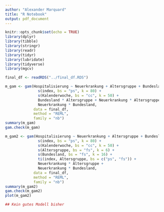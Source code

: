 ```yaml
---
author: "Alexander Marquard"
title: "R Notebook"
output: pdf_document
---
```


```r
knitr::opts_chunk$set(echo = TRUE)
library(dplyr)
library(tibble)
library(stringr)
library(readr)
library(tidyr)
library(lubridate)
library(tidyverse)
library(mgcv)
```

```r
final_df <- readRDS("../final_df.RDS")
```

```r
m_gam <- gam(Hospitalisierung ~ Neuerkrankung + Altersgruppe + Bundesland + 
               s(index, bs = "ps", k = 80) +
               s(Kalenderwoche, bs = "cc", k = 50) +
               Bundesland * Altersgruppe + Neuerkrankung * Altersgruppe + 
               Neuerkrankung * Bundesland,
             data = final_df,
             method = "REML",
             family = "nb")
summary(m_gam)
gam.check(m_gam)

m_gam2 <- gam(Hospitalisierung ~ Neuerkrankung + Altersgruppe + Bundesland + 
               s(index, bs = "ps", k = 80) +
               s(Kalenderwoche, bs = "cc", k = 50) +
               s(Altersgruppe, bs = "fs", k = 6) +
               s(Bundesland, bs = "fs", k = 16) +
               ti(index, Altersgruppe, bs = c("ps", "fs")) +
               Neuerkrankung * Altersgruppe + 
               Neuerkrankung * Bundesland,
             data = final_df,
             method = "REML",
             family = "nb")
summary(m_gam2)
gam.check(m_gam2)
plot(m_gam2)

## Kein gutes Modell bisher
```